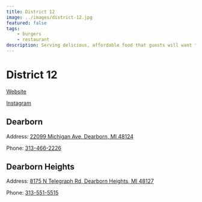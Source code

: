 ```yaml
---
title: District 12
image: ../images/district-12.jpg
featured: false
tags:
    - burgers
    - restaurant
description: Serving delicious, affordable food that guests will want to return to week after week. Our beef and chicken is fresh never frozen, 100% Halal. We use the finest ingredients to insure quality.
---
```


# District 12

[Website](https://www.eatd12.com/)

[Instagram](https://www.instagram.com/eatdistrict12/)

## Dearborn

Address: [22099 Michigan Ave, Dearborn, MI 48124](https://maps.app.goo.gl/CTvKr5RhTARwBCt57)

Phone: [313-466-2226](tel:313-466-2226)

## Dearborn Heights

Address: [8175 N Telegraph Rd, Dearborn Heights, MI 48127](https://maps.app.goo.gl/PHQmTetgp1pAkjA77)

Phone: [313-551-5515](tel:313-551-5515)


